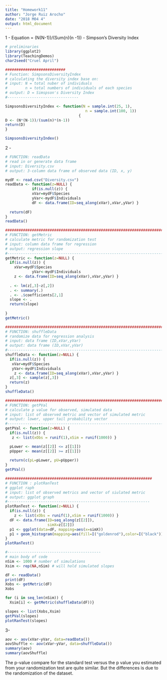 ```yaml
---
title: "Homework11"
author: "Jorge Ruiz Arocho"
date: "2018 M04 4"
output: html_document
---
```

1 - Equation = (N(N-1))/(Sum(n)(n -1)) - Simpson's Diversity Index

```r
# preliminaries
library(ggplot2)
library(TeachingDemos)
char2seed("Cruel April")

###########################
# Function: SimpsonsDiversityIndex
# calculating the diversity index base on: 
# input: N = total nuber of individuals
#        n = total numbers of individuals of each species
# output: D = Simspson's Diversity Index
#--------------------------------

SimpsonsDiversityIndex <- function(N = sample.int(25, 1), 
                                    n = sample.int(100, 1))
                                 {
D <- (N*(N-1))/(sum(n)*(n-1))
return(D)
}

SimpsonsDiversityIndex()

```

2 - 

```r
# FUNCTION: readData
# read in or generate data frame
# input: Diversity.csv
# output: 3-column data frame of observed data (ID, x, y)

mydF <- read.csv("Diversity.csv")
readData <- function(z=NULL) {
            if(is.null(z)) {
            xVar=mydF$Species
            yVar<-mydF$Individuals
            dF <- data.frame(ID=seq_along(xVar),xVar,yVar) }
  
  return(dF)
}
readData()  
```


```r
#############################################################################
# FUNCTION: getMetric
# calculate metric for randomization test
# input: column data frame for regression
# output: regression slope
#----------------------------------------------------------------------------
getMetric <- function(z=NULL) {
  if(is.null(z)) {
    xVar=mydF$Species
            yVar<-mydF$Individuals
    z <- data.frame(ID=seq_along(xVar),xVar,yVar) }
  
  . <- lm(z[,3]~z[,2])
  . <- summary(.)
  . <- .$coefficients[2,1]
  slope <- .
  return(slope)
  
}
getMetric()
```

  
```r
#############################################################################
# FUNCTION: shuffleData
# randomize data for regression analysis
# input: data frame (ID,xVar,yVar)
# output: data frame (ID,xVar,yVar)
#----------------------------------------------------------------------------
shuffleData <- function(z=NULL) {
  if(is.null(z)) {
   xVar=mydF$Species
   yVar<-mydF$Individuals
    z <- data.frame(ID=seq_along(xVar),xVar,yVar) }
  z[,3] <- sample(z[,3])
  return(z)
}
shuffleData()
```


```r
#############################################################################
# FUNCTION: getPVal
# calculate p value for observed, simulated data
# input: list of observed metric and vector of simulated metric
# output: lower, upper tail probability vector 
#----------------------------------------------------------------------------
getPVal <- function(z=NULL) {
  if(is.null(z)) {
   z <- list(xObs = runif(1),xSim = runif(1000)) }

  pLower <- mean(z[[2]] <= z[[1]])
  pUpper <- mean(z[[2]] >= z[[1]])
  
  return(c(pL=pLower, pU=pUpper))
}
getPVal()
```

```r
##################################################################
# FUNCTION : plotRanTest
# ggplot raph
# input: list of observed metrics and vector of siulated metric
# output: ggplot graph
#----------------------------------------------------------------
plotRanTest <- function(z=NULL) {
  if(is.null(z)) {
    z <- list(xObs = runif(1),xSim = runif(1000)) }
  dF <- data.frame(ID=seq_along(z[[2]]), 
                   simX=z[[2]])
  p1 <- ggplot(data=dF, mapping=aes(x=simX))
  p1 + geom_histogram(mapping=aes(fill=I("goldenrod"),color=I("black"))) + geom_vline(aes(xintercept=z[[1]], col = "blue"))
}
plotRanTest()
```


```r
#------------------------------------------
# main body of code
nSim <- 1000 # number of simulations
Xsim <- rep(NA,nSim) # will hold simulated slopes

dF <- readData()
print(dF)
Xobs <- getMetric(dF)
Xobs

for (i in seq_len(nSim)) {
  Xsim[i] <- getMetric(shuffleData(dF))}

slopes <- list(Xobs,Xsim) 
getPVal(slopes)
plotRanTest(slopes)
```

3- 
```r
aov <- aov(xVar~yVar, data=readData())
aovShuffle <- aov(xVar~yVar, data=shuffleData())
summary(aov)
summary(aovShuffle)
```

The p-value compare for the standard test versus the p value you estimated from your randomization test are quite similar. But the differences is due to the randomization of the dataset. 